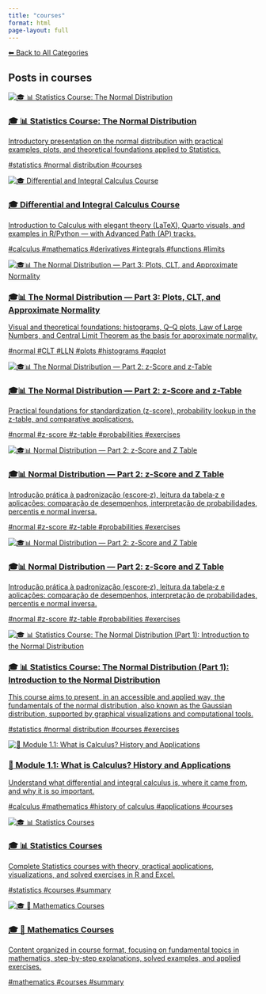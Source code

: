 ```yaml
---
title: "courses"
format: html
page-layout: full
---
```


[⬅ Back to All Categories](../categories.qmd)

## Posts in **courses**

::: {.cards-grid}
<div class="card">
<a class="card-link" href="/posts/courses/statistics/normal_distribution/index.html">
<div class="card-image"><img src="/images/banner.png" alt="🎓 📊 Statistics Course: The Normal Distribution"></div>
<div class="card-content">
<h3 class="card-title">🎓 📊 Statistics Course: The Normal Distribution</h3>
<p class="card-desc">Introductory presentation on the normal distribution with practical examples, plots, and theoretical foundations applied to Statistics.</p>
<div class="chips"><span class="chip">#statistics</span> <span class="chip">#normal distribution</span> <span class="chip">#courses</span></div>
</div>
</a>
</div>
<div class="card">
<a class="card-link" href="/posts/courses/mathematics/calculus/index.html">
<div class="card-image"><img src="/images/banner.png" alt="🎓 Differential and Integral Calculus Course"></div>
<div class="card-content">
<h3 class="card-title">🎓 Differential and Integral Calculus Course</h3>
<p class="card-desc">Introduction to Calculus with elegant theory (LaTeX), Quarto visuals, and examples in R/Python — with Advanced Path (AP) tracks.</p>
<div class="chips"><span class="chip">#calculus</span> <span class="chip">#mathematics</span> <span class="chip">#derivatives</span> <span class="chip">#integrals</span> <span class="chip">#functions</span> <span class="chip">#limits</span></div>
</div>
</a>
</div>
<div class="card">
<a class="card-link" href="/posts/courses/statistics/normal_distribution/part-3/normal-distribution-part3.html">
<div class="card-image"><img src="/images/banner.png" alt="🎓📊 The Normal Distribution — Part 3: Plots, CLT, and Approximate Normality"></div>
<div class="card-content">
<h3 class="card-title">🎓📊 The Normal Distribution — Part 3: Plots, CLT, and Approximate Normality</h3>
<p class="card-desc">Visual and theoretical foundations: histograms, Q–Q plots, Law of Large Numbers, and Central Limit Theorem as the basis for approximate normality.</p>
<div class="chips"><span class="chip">#normal</span> <span class="chip">#CLT</span> <span class="chip">#LLN</span> <span class="chip">#plots</span> <span class="chip">#histograms</span> <span class="chip">#qqplot</span></div>
</div>
</a>
</div>
<div class="card">
<a class="card-link" href="/posts/courses/statistics/normal_distribution/part-2/normal-distribution-part2.html">
<div class="card-image"><img src="/images/banner.png" alt="🎓📊 The Normal Distribution — Part 2: z-Score and z-Table"></div>
<div class="card-content">
<h3 class="card-title">🎓📊 The Normal Distribution — Part 2: z-Score and z-Table</h3>
<p class="card-desc">Practical foundations for standardization (z-score), probability lookup in the z-table, and comparative applications.</p>
<div class="chips"><span class="chip">#normal</span> <span class="chip">#z-score</span> <span class="chip">#z-table</span> <span class="chip">#probabilities</span> <span class="chip">#exercises</span></div>
</div>
</a>
</div>
<div class="card">
<a class="card-link" href="/posts/courses/statistics/normal_distribution/part-2/normal-distribution-part2.sync-conflict-20250904-042416-HGFPXGB.html">
<div class="card-image"><img src="/images/banner.png" alt="🎓📊 Normal Distribution — Part 2: z-Score and Z Table"></div>
<div class="card-content">
<h3 class="card-title">🎓📊 Normal Distribution — Part 2: z-Score and Z Table</h3>
<p class="card-desc">Introdução prática à padronização (escore‑z), leitura da tabela‑z e aplicações: comparação de desempenhos, interpretação de probabilidades, percentis e normal inversa.</p>
<div class="chips"><span class="chip">#normal</span> <span class="chip">#z-score</span> <span class="chip">#z-table</span> <span class="chip">#probabilities</span> <span class="chip">#exercises</span></div>
</div>
</a>
</div>
<div class="card">
<a class="card-link" href="/posts/courses/statistics/normal_distribution/part-2/normal-distribution-part2.sync-conflict-20250905-071012-HGFPXGB.html">
<div class="card-image"><img src="/images/banner.png" alt="🎓📊 Normal Distribution — Part 2: z-Score and Z Table"></div>
<div class="card-content">
<h3 class="card-title">🎓📊 Normal Distribution — Part 2: z-Score and Z Table</h3>
<p class="card-desc">Introdução prática à padronização (escore‑z), leitura da tabela‑z e aplicações: comparação de desempenhos, interpretação de probabilidades, percentis e normal inversa.</p>
<div class="chips"><span class="chip">#normal</span> <span class="chip">#z-score</span> <span class="chip">#z-table</span> <span class="chip">#probabilities</span> <span class="chip">#exercises</span></div>
</div>
</a>
</div>
<div class="card">
<a class="card-link" href="/posts/courses/statistics/normal_distribution/part-1/normal-distribution.html">
<div class="card-image"><img src="/images/banner.png" alt="🎓 📊 Statistics Course: The Normal Distribution (Part 1): Introduction to the Normal Distribution"></div>
<div class="card-content">
<h3 class="card-title">🎓 📊 Statistics Course: The Normal Distribution (Part 1): Introduction to the Normal Distribution</h3>
<p class="card-desc">This course aims to present, in an accessible and applied way, the fundamentals of the normal distribution, also known as the Gaussian distribution, supported by graphical visualizations and computational tools.</p>
<div class="chips"><span class="chip">#statistics</span> <span class="chip">#normal distribution</span> <span class="chip">#courses</span> <span class="chip">#exercises</span></div>
</div>
</a>
</div>
<div class="card">
<a class="card-link" href="/posts/courses/mathematics/calculus/module-1/1.1-introduction.html">
<div class="card-image"><img src="/images/banner.png" alt="🧠 Module 1.1: What is Calculus? History and Applications"></div>
<div class="card-content">
<h3 class="card-title">🧠 Module 1.1: What is Calculus? History and Applications</h3>
<p class="card-desc">Understand what differential and integral calculus is, where it came from, and why it is so important.</p>
<div class="chips"><span class="chip">#calculus</span> <span class="chip">#mathematics</span> <span class="chip">#history of calculus</span> <span class="chip">#applications</span> <span class="chip">#courses</span></div>
</div>
</a>
</div>
<div class="card">
<a class="card-link" href="/posts/courses/statistics/index.html">
<div class="card-image"><img src="/images/banner.png" alt="🎓 📊 Statistics Courses"></div>
<div class="card-content">
<h3 class="card-title">🎓 📊 Statistics Courses</h3>
<p class="card-desc">Complete Statistics courses with theory, practical applications, visualizations, and solved exercises in R and Excel.</p>
<div class="chips"><span class="chip">#statistics</span> <span class="chip">#courses</span> <span class="chip">#summary</span></div>
</div>
</a>
</div>
<div class="card">
<a class="card-link" href="/posts/courses/mathematics/index.html">
<div class="card-image"><img src="/images/banner.png" alt="🎓 🧮 Mathematics Courses"></div>
<div class="card-content">
<h3 class="card-title">🎓 🧮 Mathematics Courses</h3>
<p class="card-desc">Content organized in course format, focusing on fundamental topics in mathematics, step-by-step explanations, solved examples, and applied exercises.</p>
<div class="chips"><span class="chip">#mathematics</span> <span class="chip">#courses</span> <span class="chip">#summary</span></div>
</div>
</a>
</div>
:::
